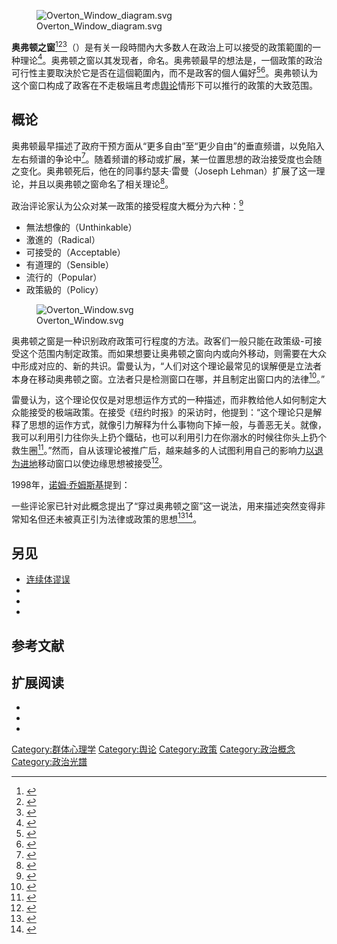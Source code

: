 {{about|政治上的概念|2010年出版的小说|{{Link-en|奥弗顿之窗 (小说)|The Overton Window}}}}

[[File:Overton_Window_diagram.svg|thumb]]

'''奥弗顿之窗'''<ref>{{cite journal |author1=戴维·西尔弗曼、涂亦嘉 |title=什么是激进的无神论者 |journal=《科学与无神论》 |date=2017年 |issue=4 |pages=43-50 |url=http://www.cqvip.com/qk/82031x/201704/673259618.html |accessdate=2020-09-27}}</ref><ref>{{cite web |author1=伍旻泰 |title=奧弗頓之窗 |url=http://iclpnews.ntu.edu.tw/journal/info/20?category=55&article=241 |website=[[國際華語研習所|國際華語研習所]] |publisher=[[國際華語研習所|國際華語研習所]] |accessdate=2020-09-27}}</ref><ref>{{cite web |author1=Connor Feng |title=奥弗顿之窗中的哲学：无用之大用 |url=https://t.qianzhan.com/caijing/detail/190212-3e527e83.html |website=前瞻网 |publisher=前瞻网 |accessdate=2020-09-27}}</ref>（{{lang-en|Overton window}}）是有关一段時間內大多数人在政治上可以接受的政策範圍的一种理论<ref>{{cite news |last1=Giridharadas |first1=Anand |title=How America’s Elites Lost Their Grip |url=https://time.com/5735384/capitalism-reckoning-elitism-in-america-2019/ |accessdate=2019-11-22 |work=Time |date=2019-11-21 |archive-date=2015-11-16 |archive-url=https://www.webcitation.org/6d4m4wBfs?url=http://www.mackinac.org/OvertonWindow |dead-url=no }}</ref>。奥弗顿之窗以其发现者，{{Link-en|约瑟夫·奥弗顿|Joseph P. Overton}}命名。奥弗顿最早的想法是，一個政策的政治可行性主要取決於它是否在這個範圍內，而不是政客的個人偏好<ref name="mackinac2">{{Cite web |url=http://www.mackinac.org/bio.aspx?ID=12 |title=Joseph P. Overton |website=[[Mackinac_Center_for_Public_Policy|Mackinac Center for Public Policy]] |access-date=2013-08-30 |archive-date=2019-06-08 |archive-url=https://web.archive.org/web/20190608083753/https://www.mackinac.org/bio.aspx?ID=12 |dead-url=yes }}</ref><ref name="mackinac1">{{Cite web |url=http://www.mackinac.org/12887 |title=A Brief Explanation of the Overton Window |website=Mackinac Center for Public Policy |access-date=2019-11-22 |archive-date=2015-11-16 |archive-url=https://www.webcitation.org/6d4npKQSq?url=http://www.mackinac.org/12887 |dead-url=no }}</ref>。奥弗顿认为这个窗口构成了政客在不走极端且考虑[[舆论|舆论]]情形下可以推行的政策的大致范围。

==概论==
奥弗顿最早描述了政府干预方面从“更多自由”至“更少自由”的垂直频谱，以免陷入左右频谱的争论中<ref name="Glenn">{{Cite web |url=http://www.mackinac.org/11398 |title=Glenn Beck Highlights Mackinac Center's "Overton Window" |last=Lehman |first=Joseph G. |date=2009-11-23 |publisher=[[Mackinac_Center_for_Public_Policy|Mackinac Center for Public Policy]] |access-date=2017-04-16 |archive-date=2019-07-02 |archive-url=https://web.archive.org/web/20190702204246/https://www.mackinac.org/11398 |dead-url=yes }}</ref>。随着频谱的移动或扩展，某一位置思想的政治接受度也会随之变化。奥弗顿死后，他在{{Link-en|麦基诺公共政策中心|Mackinac Center for Public Policy}}的同事约瑟夫·雷曼（Joseph Lehman）扩展了这一理论，并且以奥弗顿之窗命名了相关理论<ref>{{Cite web |url= https://www.politico.com/magazine/story/2018/02/25/overton-window-explained-definition-meaning-217010 |title= How an Obscure Conservative Theory Became the Trump Era’s Go-to Nerd Phrase |last= Robertson |first= Derek   |publisher= Politico |access-date= 2019-09-10 |archive-date= 2018-08-21 |archive-url= https://www.webcitation.org/71pzunJ9I?url=https://www.politico.com/magazine/story/2018/02/25/overton-window-explained-definition-meaning-217010 |dead-url= no }}</ref>。

政治评论家{{Link-en|约书亚·特雷维尼奥|Joshua Treviño}}认为公众对某一政策的接受程度大概分为六种：<ref>{{Cite web |url=http://www.dailykos.com/storyonly/2006/5/9/205251/2950 |title=Why the Right-Wing Gets It—and Why Dems Don't [updated] |last=thereisnospoon |date=2006-05-10 |website=[[Daily_Kos|Daily Kos]] |access-date=2018-05-09 |archive-date=2016-03-03 |archive-url=https://web.archive.org/web/20160303221046/http://www.dailykos.com/storyonly/2006/5/9/205251/2950 |dead-url=no }}</ref>
* 無法想像的（Unthinkable）
* 激進的（Radical）
* 可接受的（Acceptable）
* 有道理的（Sensible）
* 流行的（Popular）
* 政策級的（Policy）

[[File:Overton_Window.svg|thumb]]

奥弗顿之窗是一种识别政府政策可行程度的方法。政客们一般只能在政策级-可接受这个范围内制定政策。而如果想要让奥弗顿之窗向内或向外移动，则需要在大众中形成对应的、新的共识。雷曼认为，“人们对这个理论最常见的误解便是立法者本身在移动奥弗顿之窗。立法者只是检测窗口在哪，并且制定出窗口内的法律<ref>{{Cite news |url= https://www.politico.com/magazine/story/2018/02/25/overton-window-explained-definition-meaning-217010 |title= How an Obscure Conservative Theory Became the Trump Era's Go-to Nerd Phrase |last= Robertson |first= Derek |work= Politico |access-date= 2019-09-10 |archive-date= 2018-08-21 |archive-url= https://www.webcitation.org/71pzunJ9I?url=https://www.politico.com/magazine/story/2018/02/25/overton-window-explained-definition-meaning-217010 |dead-url= no }}</ref>。”

雷曼认为，这个理论仅仅是对思想运作方式的一种描述，而非教给他人如何制定大众能接受的极端政策。在接受《纽约时报》的采访时，他提到：“这个理论只是解释了思想的运作方式，就像引力解释为什么事物向下掉一般，与善恶无关。就像，我可以利用引力往你头上扔个鐵砧，也可以利用引力在你溺水的时候往你头上扔个救生圈<ref>{{Cite news |url= https://www.nytimes.com/2019/02/26/us/politics/overton-window-democrats.html |title= How the Politically Unthinkable Can Become Mainstream |last= Astor |first= Maggie |work= New York Times |access-date= 2019-09-10 |archive-date= 2021-03-08 |archive-url= https://web.archive.org/web/20210308131222/https://www.nytimes.com/2019/02/26/us/politics/overton-window-democrats.html// |dead-url= no }}</ref>。”然而，自从该理论被推广后，越来越多的人试图利用自己的影响力[[以退为进法|以退为进地]]移动窗口以使边缘思想被接受<ref>{{Cite web |url=https://www.dailykos.com/stories/2009/11/5/800804/-Morning-Feature:-Crazy-Like-a-Fox |title=Morning Feature: Crazy Like a Fox? |last=NCrissieB |date=2009-11-05 |website=[[Daily_Kos|Daily Kos]] |access-date=2018-05-09 |archive-date=2019-07-06 |archive-url=https://web.archive.org/web/20190706072635/https://www.dailykos.com/stories/2009/11/5/800804/-Morning-Feature:-Crazy-Like-a-Fox |dead-url=no }}</ref>。

1998年，[[诺姆·乔姆斯基|诺姆·乔姆斯基]]提到：
{{Quote|text=让民众保持被動和服从的最明智的方法莫过于嚴格限制可接受意見的範圍，但允許在該範圍內進行非常熱烈的辯論，甚至鼓勵在該範圍內提出更批判和持不同意見的觀點。這給人一種自由思考在進行的感覺，但其实系統的預設在辯論範圍的限制下一直得到加強<ref>{{cite book |last=Chomsky |first=Noam |date=1998 |title=The Common Good |url= https://archive.org/details/commongood00chom|publisher= Odonian Press}}</ref>。}}

一些评论家已针对此概念提出了“穿过奥弗顿之窗”这一说法，用来描述突然变得非常知名但还未被真正引为法律或政策的思想<ref>{{cite AV media|url=https://podcasts.apple.com/us/podcast/why-bernie-sanders-lost-and-how-progressives-can-still-win/id1081584611?i=1000471626246|title=Why Bernie Sanders lost and how progressives can still win|work=The Ezra Klein Show|format=podcast|access-date=2020-06-10|deadurl=no|archive-date=2021-02-25|archive-url=https://web.archive.org/web/20210225033127/https://podcasts.apple.com/us/podcast/why-bernie-sanders-lost-and-how-progressives-can-still-win/id1081584611?i=1000471626246}}</ref><ref>{{cite AV media|url=https://www.stitcher.com/podcast/voxs-the-weeds/e/63723198|title=The left's path to power|publisher=The Weeds|date=2019-09-06|format=podcast|access-date=2020-06-10|deadurl=no|archive-date=2020-05-16|archive-url=https://web.archive.org/web/20200516083544/https://www.stitcher.com/podcast/voxs-the-weeds/e/63723198}}</ref>。

==另见==
* [[连续体谬误|连续体谬误]]
* {{Link-en|渐变型正态分布|Creeping normality}}
* {{Link-en|意见走廊|Opinion corridor}}
* {{Link-en|哈林领域|Hallin's spheres}}

==参考文献==
{{reflist}}

==扩展阅读==
*{{cite web|last=Pilgrim|first=Mark|author-link=Mark Pilgrim|title=W3C and the Overton window|date=2006-08-23|publisher=[[Mark_Pilgrim|Dive into Mark]]|url=http://diveintomark.org/archives/2006/08/23/overton-window|deadurl=yes|archive-url=https://web.archive.org/web/20110718035511/http://diveintomark.org/archives/2006/08/23/overton-window|archive-date=2011-07-18|access-date=2020-09-28}}
*{{cite web|url=http://www.mackinac.org/12481|title=An Introduction to the Overton Window of Political Possibility|publisher=Mackinac Center for Public Policy|date=2010-04-08|last=Lehman|first=Joseph G.|deadurl=no|accessdate=2020-09-28|archive-date=2015-11-16|archive-url=https://www.webcitation.org/6d4neYYr7?url=http://www.mackinac.org/12481}}
*{{cite web|url=https://www.nytimes.com/2019/02/26/us/politics/overton-window-democrats.html|title=How the Politically Unthinkable Can Become Mainstream|publisher=The New York Times|date=2019-02-26|last=Astor|first=Maggie|deadurl=no|access-date=2020-09-28|archive-date=2021-03-08|archive-url=https://web.archive.org/web/20210308131222/https://www.nytimes.com/2019/02/26/us/politics/overton-window-democrats.html//}}

{{认知偏误}}
{{政治光谱}}
[[Category:群体心理学|Category:群体心理学]]
[[Category:舆论|Category:舆论]]
[[Category:政策|Category:政策]]
[[Category:政治概念|Category:政治概念]]
[[Category:政治光譜|Category:政治光譜]]